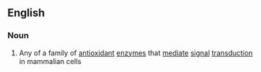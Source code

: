 ==English==

===Noun===
{{wikipedia}}
{{en-noun}}

# {{context|enzyme}} Any of a family of [[antioxidant]] [[enzyme]]s that [[mediate]] [[signal]] [[transduction]] in mammalian cells